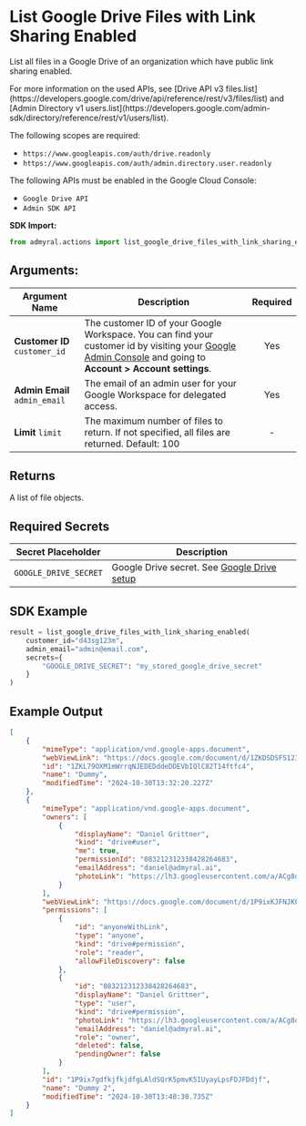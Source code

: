 
# List Google Drive Files with Link Sharing Enabled

List all files in a Google Drive of an organization which have public link sharing enabled.

<Callout type="info">
	For more information on the used APIs, see [Drive API v3
	files.list](https://developers.google.com/drive/api/reference/rest/v3/files/list)
	and [Admin Directory v1
	users.list](https://developers.google.com/admin-sdk/directory/reference/rest/v1/users/list).
</Callout>

The following scopes are required:

-   `https://www.googleapis.com/auth/drive.readonly`
-   `https://www.googleapis.com/auth/admin.directory.user.readonly`

The following APIs must be enabled in the Google Cloud Console:

-   `Google Drive API`
-   `Admin SDK API`

**SDK Import:**

```python
from admyral.actions import list_google_drive_files_with_link_sharing_enabled
```

## Arguments:

| Argument Name                 | Description                                                                                                                                                                            | Required |
| ----------------------------- | -------------------------------------------------------------------------------------------------------------------------------------------------------------------------------------- | :------: |
| **Customer ID** `customer_id` | The customer ID of your Google Workspace. You can find your customer id by visiting your [Google Admin Console](https://admin.google.com) and going to **Account > Account settings**. |   Yes    |
| **Admin Email** `admin_email` | The email of an admin user for your Google Workspace for delegated access.                                                                                                             |   Yes    |
| **Limit** `limit`             | The maximum number of files to return. If not specified, all files are returned. Default: 100                                                                                          |    -     |

## Returns

A list of file objects.

## Required Secrets

| Secret Placeholder    | Description                                                                            |
| --------------------- | -------------------------------------------------------------------------------------- |
| `GOOGLE_DRIVE_SECRET` | Google Drive secret. See [Google Drive setup](/integrations/google_drive/google_drive) |

## SDK Example

```python
result = list_google_drive_files_with_link_sharing_enabled(
    customer_id="d43sg123m",
    admin_email="admin@email.com",
	secrets={
		"GOOGLE_DRIVE_SECRET": "my_stored_google_drive_secret"
	}
)
```

## Example Output

```json
[
	{
		"mimeType": "application/vnd.google-apps.document",
		"webViewLink": "https://docs.google.com/document/d/1ZKDSDSFS123rqNrPGRasdasdSVbIQlC82T14ftfc4/edit?usp=drivesdk",
		"id": "1ZKL79OXM1mWrrqNJEDEDddeDDEVbIQlC82T14ftfc4",
		"name": "Dummy",
		"modifiedTime": "2024-10-30T13:32:20.227Z"
	},
	{
		"mimeType": "application/vnd.google-apps.document",
		"owners": [
			{
				"displayName": "Daniel Grittner",
				"kind": "drive#user",
				"me": true,
				"permissionId": "083212312338428264683",
				"emailAddress": "daniel@admyral.ai",
				"photoLink": "https://lh3.googleusercontent.com/a/ACg8ocLi8q8tDDSKLFDX9znpZXD3JSjhu8Rdyhg3JCUA=s64"
			}
		],
		"webViewLink": "https://docs.google.com/document/d/1P9ixKJFNJKFNJKJFK5IUyayLp7gRHEciM/edit?usp=drivesdk",
		"permissions": [
			{
				"id": "anyoneWithLink",
				"type": "anyone",
				"kind": "drive#permission",
				"role": "reader",
				"allowFileDiscovery": false
			},
			{
				"id": "083212312338428264683",
				"displayName": "Daniel Grittner",
				"type": "user",
				"kind": "drive#permission",
				"photoLink": "https://lh3.googleusercontent.com/a/ACg8ocLi8q8tDDSKLFDX9znpZXD3JSjhu8Rdyhg3JCUA=s64",
				"emailAddress": "daniel@admyral.ai",
				"role": "owner",
				"deleted": false,
				"pendingOwner": false
			}
		],
		"id": "1P9ix7gdfkjfkjdfgLAldSQrK5pmvK5IUyayLpsFDJFDdjf",
		"name": "Dummy 2",
		"modifiedTime": "2024-10-30T13:48:30.735Z"
	}
]
```
